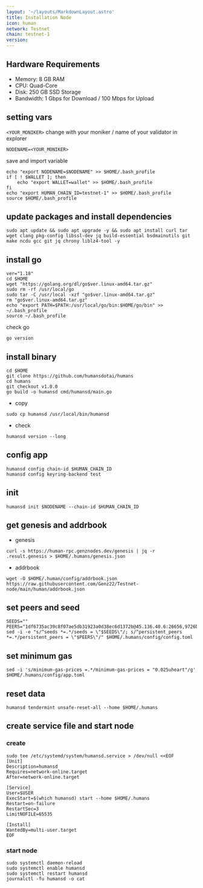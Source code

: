 ```yaml
---
layout: '~/layouts/MarkdownLayout.astro'
title: Installation Node
icon: human
network: Testnet
chain: testnet-1
version: 
---
```

## Hardware Requirements

- Memory: 8 GB RAM
- CPU: Quad-Core
- Disk: 250 GB SSD Storage
- Bandwidth: 1 Gbps for Download / 100 Mbps for Upload

## setting vars

`<YOUR_MONIKER>` change with your moniker / name of your validator in explorer

```
NODENAME=<YOUR_MONIKER>
```

save and import variable

```
echo "export NODENAME=$NODENAME" >> $HOME/.bash_profile
if [ ! $WALLET ]; then
	echo "export WALLET=wallet" >> $HOME/.bash_profile
fi
echo "export HUMAN_CHAIN_ID=testnet-1" >> $HOME/.bash_profile
source $HOME/.bash_profile
```

## update packages and install dependencies

```
sudo apt update && sudo apt upgrade -y && sudo apt install curl tar wget clang pkg-config libssl-dev jq build-essential bsdmainutils git make ncdu gcc git jq chrony liblz4-tool -y
```

## install go

```
ver="1.18"
cd $HOME
wget "https://golang.org/dl/go$ver.linux-amd64.tar.gz"
sudo rm -rf /usr/local/go
sudo tar -C /usr/local -xzf "go$ver.linux-amd64.tar.gz"
rm "go$ver.linux-amd64.tar.gz"
echo "export PATH=$PATH:/usr/local/go/bin:$HOME/go/bin" >> ~/.bash_profile
source ~/.bash_profile
```

check go 

```
go version
```

## install binary

```
cd $HOME
git clone https://github.com/humansdotai/humans
cd humans
git checkout v1.0.0
go build -o humansd cmd/humansd/main.go
```

- copy

```
sudo cp humansd /usr/local/bin/humansd
```

- check 

```
humansd version --long
```

## config app

```
humansd config chain-id $HUMAN_CHAIN_ID
humansd config keyring-backend test
```

## init

```
humansd init $NODENAME --chain-id $HUMAN_CHAIN_ID
```

## get genesis and addrbook

- genesis

```
curl -s https://human-rpc.genznodes.dev/genesis | jq -r .result.genesis > $HOME/.humans/genesis.json
```

- addrbook

```
wget -O $HOME/.human/config/addrbook.json https://raw.githubusercontent.com/Genz22/Testnet-node/main/human/addrbook.json
```

## set peers and seed

```
SEEDS=""
PEERS="1df6735ac39c8f07ae5db31923a0d38ec6d1372b@45.136.40.6:26656,9726b7ba17ee87006055a9b7a45293bfd7b7f0fc@45.136.40.16:26656,6e84cde074d4af8a9df59d125db3bf8d6722a787@45.136.40.18:26656,eda3e2255f3c88f97673d61d6f37b243de34e9d9@45.136.40.13:26656,4de8c8acccecc8e0bed4a218c2ef235ab68b5cf2@45.136.40.12:26656"
sed -i -e "s/^seeds *=.*/seeds = \"$SEEDS\"/; s/^persistent_peers *=.*/persistent_peers = \"$PEERS\"/" $HOME/.humans/config/config.toml
```

## set minimum gas

```
sed -i 's/minimum-gas-prices =.*/minimum-gas-prices = "0.025uheart"/g' $HOME/.humans/config/app.toml
```

## reset data

```
humansd tendermint unsafe-reset-all --home $HOME/.humans
```

## create service file and start node

### create 

```
sudo tee /etc/systemd/system/humansd.service > /dev/null <<EOF
[Unit]
Description=humansd
Requires=network-online.target
After=network-online.target

[Service]
User=$USER
ExecStart=$(which humansd) start --home $HOME/.humans
Restart=on-failure
RestartSec=3
LimitNOFILE=65535

[Install]
WantedBy=multi-user.target
EOF
```

### start node

```
sudo systemctl daemon-reload
sudo systemctl enable humansd
sudo systemctl restart humansd
journalctl -fu humansd -o cat
```
